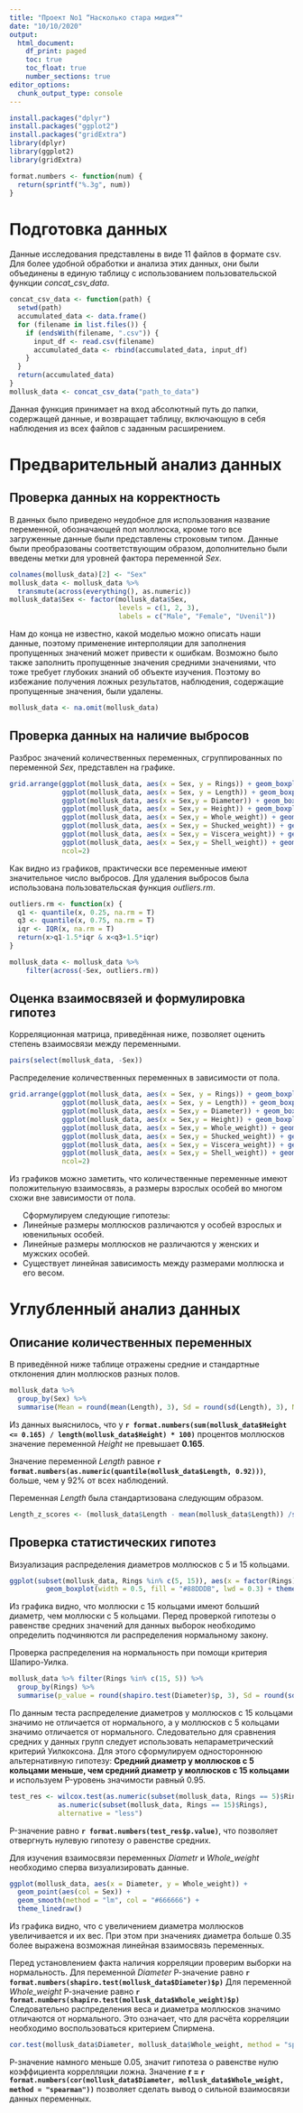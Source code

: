 ```yaml
---
title: "Проект No1 “Насколько стара мидия”"
date: "10/10/2020"
output:
  html_document:
    df_print: paged
    toc: true
    toc_float: true
    number_sections: true
editor_options: 
  chunk_output_type: console
---
```


```r
install.packages("dplyr")
install.packages("ggplot2")
install.packages("gridExtra")
library(dplyr)
library(ggplot2)
library(gridExtra)
```
```r
format.numbers <- function(num) {
  return(sprintf("%.3g", num))
}
```

# Подготовка данных
Данные исследования представлены в виде 11 файлов в формате csv. Для более удобной обработки и анализа этих данных, они были объединены в единую таблицу с использованием пользовательской функции *concat_csv_data*.

```r
concat_csv_data <- function(path) {
  setwd(path)
  accumulated_data <- data.frame()
  for (filename in list.files()) {
    if (endsWith(filename, ".csv")) {
      input_df <- read.csv(filename)
      accumulated_data <- rbind(accumulated_data, input_df)
    }
  }
  return(accumulated_data)
}
mollusk_data <- concat_csv_data("path_to_data")
```
Данная функция принимает на вход абсолютный путь до папки, содержащей данные, и возвращает таблицу, включающую в себя наблюдения из всех файлов с заданным расширением.

# Предварительный анализ данных 

## Проверка данных на корректность
В данных было приведено неудобное для использования название переменной, обозначающей пол моллюска, кроме того все загруженные данные были представлены строковым типом.
Данные были преобразованы соответствующим образом, дополнительно были введены метки для уровней фактора переменной *Sex*.
```r
colnames(mollusk_data)[2] <- "Sex"
mollusk_data <- mollusk_data %>%
  transmute(across(everything(), as.numeric))
mollusk_data$Sex <- factor(mollusk_data$Sex,
                           levels = c(1, 2, 3),
                           labels = c("Male", "Female", "Uvenil"))
```
Нам до конца не известно, какой моделью можно описать наши данные, поэтому применение интерполяции для заполнения пропущенных значений может привести к ошибкам. Возможно было также заполнить пропущенные значения средними значениями, что тоже требует глубоких знаний об объекте изучения. Поэтому во избежание получения ложных результатов, наблюдения, содержащие пропущенные значения, были удалены.
```r
mollusk_data <- na.omit(mollusk_data)
```

## Проверка данных на наличие выбросов

Разброс значений количественных переменных, сгруппированных по переменной *Sex*, представлен на графике. 

```r
grid.arrange(ggplot(mollusk_data, aes(x = Sex, y = Rings)) + geom_boxplot(width = 0.5, fill = "#88DDDB", lwd = 0.3, outlier.size = 0.5) + theme_linedraw(),
             ggplot(mollusk_data, aes(x = Sex, y = Length)) + geom_boxplot(width = 0.5, fill = "#88DDDB", lwd = 0.3) + theme_linedraw(),
             ggplot(mollusk_data, aes(x = Sex,y = Diameter)) + geom_boxplot(width = 0.5, fill = "#88DDDB", lwd = 0.3) + theme_linedraw(),
             ggplot(mollusk_data, aes(x = Sex,y = Height)) + geom_boxplot(width = 0.5, fill = "#88DDDB", lwd = 0.3) + theme_linedraw(),
             ggplot(mollusk_data, aes(x = Sex,y = Whole_weight)) + geom_boxplot(width = 0.5, fill = "#88DDDB", lwd = 0.3) + theme_linedraw(),
             ggplot(mollusk_data, aes(x = Sex,y = Shucked_weight)) + geom_boxplot(width = 0.5, fill = "#88DDDB", lwd = 0.3) + theme_linedraw(),
             ggplot(mollusk_data, aes(x = Sex,y = Viscera_weight)) + geom_boxplot(width = 0.5, fill = "#88DDDB", lwd = 0.3) + theme_linedraw(),
             ggplot(mollusk_data, aes(x = Sex,y = Shell_weight)) + geom_boxplot(width = 0.5, fill = "#88DDDB", lwd = 0.3) + theme_linedraw(),
             ncol=2)
```

Как видно из графиков, практически все переменные имеют значительное число выбросов. Для удаления выбросов была использована пользовательская функция *outliers.rm*.

```r
outliers.rm <- function(x) {
  q1 <- quantile(x, 0.25, na.rm = T)
  q3 <- quantile(x, 0.75, na.rm = T)
  iqr <- IQR(x, na.rm = T)
  return(x>q1-1.5*iqr & x<q3+1.5*iqr)
}

mollusk_data <- mollusk_data %>%
    filter(across(-Sex, outliers.rm))
```

## Оценка взаимосвязей и формулировка гипотез

Корреляционная матрица, приведённая ниже, позволяет оценить степень взаимосвязи между переменными.
```r
pairs(select(mollusk_data, -Sex))
```

Распределение количественных переменных в зависимости от пола.
```r
grid.arrange(ggplot(mollusk_data, aes(x = Sex, y = Rings)) + geom_boxplot(width = 0.5, fill = "#88DDDB", lwd = 0.3, outlier.size = 0.5) + theme_linedraw(),
             ggplot(mollusk_data, aes(x = Sex, y = Length)) + geom_boxplot(width = 0.5, fill = "#88DDDB", lwd = 0.3) + theme_linedraw(),
             ggplot(mollusk_data, aes(x = Sex,y = Diameter)) + geom_boxplot(width = 0.5, fill = "#88DDDB", lwd = 0.3) + theme_linedraw(),
             ggplot(mollusk_data, aes(x = Sex,y = Height)) + geom_boxplot(width = 0.5, fill = "#88DDDB", lwd = 0.3) + theme_linedraw(),
             ggplot(mollusk_data, aes(x = Sex,y = Whole_weight)) + geom_boxplot(width = 0.5, fill = "#88DDDB", lwd = 0.3) + theme_linedraw(),
             ggplot(mollusk_data, aes(x = Sex,y = Shucked_weight)) + geom_boxplot(width = 0.5, fill = "#88DDDB", lwd = 0.3) + theme_linedraw(),
             ggplot(mollusk_data, aes(x = Sex,y = Viscera_weight)) + geom_boxplot(width = 0.5, fill = "#88DDDB", lwd = 0.3) + theme_linedraw(),
             ggplot(mollusk_data, aes(x = Sex,y = Shell_weight)) + geom_boxplot(width = 0.5, fill = "#88DDDB", lwd = 0.3) + theme_linedraw(),
             ncol=2)
```

Из графиков можно заметить, что количественные переменные имеют положительную взаимосвязь, а размеры взрослых особей во многом схожи вне зависимости от пола.
  <ul>
    Сформулируем следующие гипотезы:
    <li>Линейные размеры моллюсков различаются у особей взрослых и ювенильных особей.
    <li>Линейные размеры моллюсков не различаются у женских и мужских особей.
    <li>Существует линейная зависимость между размерами моллюска и его весом.
  </ul>
  

# Углубленный анализ данных

## Описание количественных переменных
В приведённой ниже таблице отражены средние и стандартные отклонения длин моллюсков разных полов.
```r
mollusk_data %>% 
  group_by(Sex) %>% 
  summarise(Mean = round(mean(Length), 3), Sd = round(sd(Length), 3), N = round(length(Length), 3))
```

Из данных выяснилось, что у **`r format.numbers(sum(mollusk_data$Height <= 0.165) / length(mollusk_data$Height) * 100)`** процентов моллюсков значение переменной *Height* не превышает **0.165**.

Значение переменной *Length* равное **`r format.numbers(as.numeric(quantile(mollusk_data$Length, 0.92)))`**, больше, чем у 92% от всех наблюдений.


Переменная *Length* была стандартизована следующим образом.
```r
Length_z_scores <- (mollusk_data$Length - mean(mollusk_data$Length)) /sd(mollusk_data$Length)
```

## Проверка статистических гипотез
Визуализация распределения диаметров моллюсков с 5 и 15 кольцами.
```r
ggplot(subset(mollusk_data, Rings %in% c(5, 15)), aes(x = factor(Rings), y = Diameter)) +
         geom_boxplot(width = 0.5, fill = "#88DDDB", lwd = 0.3) + theme_linedraw()
```

Из графика видно, что моллюски с 15 кольцами имеют больший диаметр, чем моллюски с 5 кольцами.
Перед проверкой гипотезы о равенстве средних значений для данных выборок необходимо определить подчиняются ли распределения нормальному закону.

Проверка распределения на нормальность при помощи критерия Шапиро-Уилка.
```r
mollusk_data %>% filter(Rings %in% c(15, 5)) %>% 
  group_by(Rings) %>%
  summarise(p_value = round(shapiro.test(Diameter)$p, 3), Sd = round(sd(Diameter), 2), Mean = round(mean(Diameter), 2), N = length(Diameter))
```
По данным теста распределение диаметров у моллюсков с 15 кольцами значимо не отличается от нормального, а у моллюсков с 5 кольцами значимо отличается от нормального. Следовательно для сравнения средних у данных групп следует использовать непараметрический критерий Уилкоксона. Для этого сформулируем одностороннюю альтернативную гипотезу: **Средний диаметр у моллюсков с 5 кольцами меньше, чем средний диаметр у моллюсков с 15 кольцами** и используем P-уровень значимости равный 0.95.

```r
test_res <- wilcox.test(as.numeric(subset(mollusk_data, Rings == 5)$Rings),
            as.numeric(subset(mollusk_data, Rings == 15)$Rings),
            alternative = "less")
```
P-значение равно **`r format.numbers(test_res$p.value)`**, что позволяет отвергнуть нулевую гипотезу о равенстве средних.


Для изучения взаимосвязи переменных *Diametr* и *Whole_weight* необходимо сперва визуализировать данные.
```r
ggplot(mollusk_data, aes(x = Diameter, y = Whole_weight)) +
  geom_point(aes(col = Sex)) +
  geom_smooth(method = "lm", col = "#666666") +
  theme_linedraw()
```

Из графика видно, что с увеличением диаметра моллюсков увеличивается и их вес. При этом при значениях диаметра больше 0.35 более выражена возможная линейная взаимосвязь переменных.

Перед установлением факта наличия корреляции проверим выборки на нормальность.
Для переменной *Diameter* Р-значение равно **`r format.numbers(shapiro.test(mollusk_data$Diameter)$p)`**\n
Для переменной *Whole_weight* Р-значение равно **`r format.numbers(shapiro.test(mollusk_data$Whole_weight)$p)`**\n
Следовательно распределения веса и диаметра моллюсков значимо отличаются от нормального.
Это означает, что для расчёта корреляции необходимо воспользоваться критерием Спирмена.
```r
cor.test(mollusk_data$Diameter, mollusk_data$Whole_weight, method = "spearman")
```
Р-значение намного меньше 0.05, значит гипотеза о равенстве нулю коэффициента коррелляции ложна. Значение **r = `r format.numbers(cor(mollusk_data$Diameter, mollusk_data$Whole_weight, method = "spearman"))`** позволяет сделать вывод о сильной взаимосвязи данных переменных.


